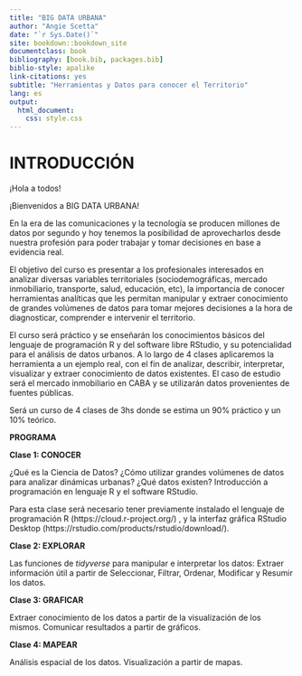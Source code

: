 ```yaml
--- 
title: "BIG DATA URBANA"
author: "Angie Scetta"
date: "`r Sys.Date()`"
site: bookdown::bookdown_site
documentclass: book
bibliography: [book.bib, packages.bib]
biblio-style: apalike
link-citations: yes
subtitle: "Herramientas y Datos para conocer el Territorio"
lang: es
output:
  html_document:
    css: style.css
---
```


# INTRODUCCIÓN {-}

¡Hola a todos!

¡Bienvenidos a BIG DATA URBANA!

En la era de las comunicaciones y la tecnología se producen millones de datos por segundo y hoy tenemos la posibilidad de aprovecharlos desde nuestra profesión para poder trabajar y tomar decisiones en base a evidencia real.

El objetivo del curso es presentar a los profesionales interesados en analizar diversas variables territoriales (sociodemográficas, mercado inmobiliario, transporte, salud, educación, etc), la importancia de conocer herramientas analíticas que les permitan manipular y extraer conocimiento de grandes volúmenes de datos para tomar mejores decisiones a la hora de diagnosticar, comprender e intervenir el territorio.

El curso será práctico y se enseñarán los conocimientos básicos del lenguaje de programación R y del software libre RStudio, y su potencialidad para el análisis de datos urbanos.
A lo largo de 4 clases aplicaremos la herramienta a un ejemplo real, con el fin de analizar, describir, interpretar, visualizar y extraer conocimiento de datos existentes. El caso de estudio será el mercado inmobiliario en CABA y se utilizarán datos provenientes de fuentes públicas.

Será un curso de 4 clases de 3hs donde se estima un 90% práctico y un 10% teórico.

**PROGRAMA**

**Clase 1: CONOCER**

¿Qué es la Ciencia de Datos? ¿Cómo utilizar grandes volúmenes de datos para analizar dinámicas urbanas? ¿Qué datos existen? Introducción a programación en lenguaje R y el software RStudio.

Para esta clase será necesario tener previamente instalado el lenguaje de programación R (https://cloud.r-project.org/) , y la interfaz gráfica RStudio Desktop (https://rstudio.com/products/rstudio/download/).

**Clase 2: EXPLORAR**

Las funciones de *tidyverse* para manipular e interpretar los datos: Extraer información útil a partir de Seleccionar, Filtrar, Ordenar, Modificar y Resumir los datos.

**Clase 3: GRAFICAR**

Extraer conocimiento de los datos a partir de la visualización de los mismos. Comunicar resultados a partir de gráficos.

**Clase 4: MAPEAR**

Análisis espacial de los datos. Visualización a partir de mapas.